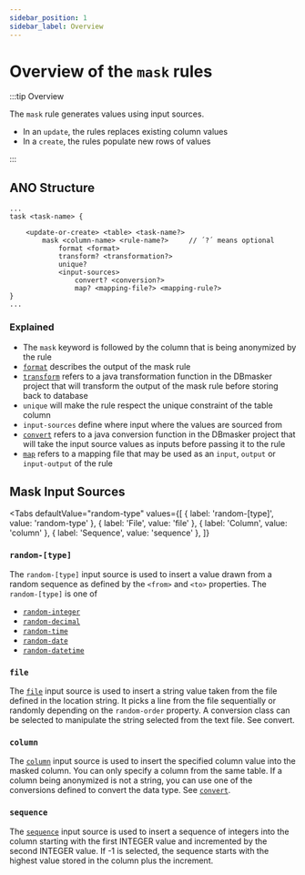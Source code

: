 ```yaml
---
sidebar_position: 1
sidebar_label: Overview
---
```



# Overview of the `mask` rules

:::tip Overview

The `mask` rule generates values using input sources.

- In an `update`, the rules replaces existing column values
- In a `create`, the rules populate new rows of values

:::

## ANO Structure

```ano
...
task <task-name> {

    <update-or-create> <table> <task-name?>
        mask <column-name> <rule-name?>     // ´?´ means optional
            format <format>
            transform? <transformation?>
            unique?
            <input-sources>
                convert? <conversion?>
                map? <mapping-file?> <mapping-rule?>
}
...
```

### Explained

- The `mask` keyword is followed by the column that is being anonymized by the rule
- [`format`](../format-output.mdx) describes the output of the mask rule
- [`transform`](../transform.mdx) refers to a java transformation function in the DBmasker project that will transform the output of the mask rule before storing back to database
- `unique` will make the rule respect the unique constraint of the table column
- `input-sources` define where input where the values are sourced from
- [`convert`](../convert.mdx) refers to a java conversion function in the DBmasker project that will take the input source values as inputs before passing it to the rule
- [`map`](../map.mdx) refers to a mapping file that may be used as an `input`, `output` or `input-output` of the rule

## Mask Input Sources

<Tabs
  defaultValue="random-type"
  values={[
    { label: 'random-[type]', value: 'random-type' },
    { label: 'File', value: 'file' },
	{ label: 'Column', value: 'column' },
	{ label: 'Sequence', value: 'sequence' },
  ]}
>

<TabItem value="random-type">

### `random-[type]`

The `random-[type]` input source is used to insert a value drawn from a
random sequence as defined by the `<from>` and `<to>` properties. The `random-[type]` is one of

- [`random-integer`](random-integer.mdx)
- [`random-decimal`](random-decimal.mdx)
- [`random-time`](random-time.mdx)
- [`random-date`](random-date.mdx)
- [`random-datetime`](random-datetime.mdx)

</TabItem>

<TabItem value="file">

### `file`

The [`file`](file.mdx) input source is used to insert a string value taken from the file defined in the location string.
It picks a line from the file sequentially or randomly depending on the `random-order` property.
A conversion class can be selected to manipulate the string selected from the text file. See convert.

</TabItem>

<TabItem value="column">

### `column`

The [`column`](column.mdx) input source is used to insert the specified column value into the masked column.
You can only specify a column from the same table. If a column being anonymized is not a string,
you can use one of the conversions defined to convert the data type. See [`convert`](../convert.mdx).

</TabItem>

<TabItem value="sequence">

### `sequence`

The [`sequence`](sequence) input source is used to insert a sequence of integers into the column starting with the first INTEGER value
and incremented by the second INTEGER value. If -1 is selected,
the sequence starts with the highest value stored in the column plus the increment.

</TabItem>

</Tabs>
